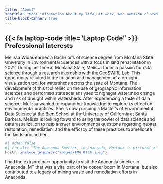 ```yaml
---
title: "About"
subtitle: "More information about my life; at work, and outside of work"
title-block-banner: true
---
```


## {{< fa laptop-code title="Laptop Code" >}} Professional Interests

Melissa Widas earned a Bachelor's of science degree from Montana State University in Environmental Sciences with a focus in land rehabilitation in 2022. During her time at Montana State, Melissa found a passion for data science through a research internship with the GeoSWIRL Lab. This opportunity resulted in the creation and management of a drought visualization tool for watersheds across the state of Montana. The development of this tool relied on the use of geographic information sciences and performed statistical analyses to highlight watershed change and risk of drought within watersheds. After experiencing a taste of data science, Melissa wanted to expand her knowledge to explore its effect on environmental practices. She is now pursuing a Master's of Environmental Data Science at the Bren School at the University of California at Santa Barbara. Melissa is looking forward to using the power of data science and data visualization to help answer environmental questions regarding habitat restoration, remediation, and the efficacy of these practices to ameliorate the lands around her.

:::{.column-margin}
```r
#| echo: false
#| fig-alt: "The Anaconda Smelter, in Anaconda, Montana is pictured with Melissa standing at its base. The smelter stands tall in front of a blue sky."
knitr::include_graphics("images/IMG_0125.jpeg")
```
::: {.extra-small-text .dark-gray-text .topbr}
I had the extraordinary opportunity to visit the Anaconda smelter in Anaconda, MT that was a vital part of the copper boom in Montana, but also contributed to a legacy of mining waste and remediation efforts in Anaconda.
:::
:::


